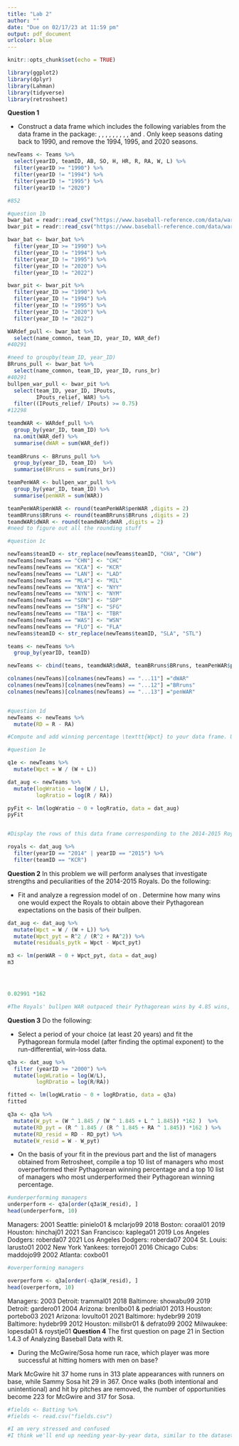 ```yaml
---
title: "Lab 2"
author: ""
date: "Due on 02/17/23 at 11:59 pm"
output: pdf_document
urlcolor: blue
---
```


```r
knitr::opts_chunk$set(echo = TRUE)
```

```r
library(ggplot2)
library(dplyr)
library(Lahman)
library(tidyverse)
library(retrosheet)
```

**Question 1** 

  - Construct a data frame which includes the following variables from the \texttt{Teams} data frame in the \texttt{Lahman} package: \texttt{yearID}, \texttt{teamID}, \texttt{AB}, \texttt{SO}, \texttt{H}, \texttt{HR}, \texttt{R}, \texttt{RA}, \texttt{W}, and \texttt{L}. Only keep seasons dating back to 1990, and remove the 1994, 1995, and 2020 seasons. 
  
```r
newTeams <- Teams %>%
  select(yearID, teamID, AB, SO, H, HR, R, RA, W, L) %>%
  filter(yearID >= "1990") %>%
  filter(yearID != "1994") %>%
  filter(yearID != "1995") %>%
  filter(yearID != "2020")

#852

#question 1b
bwar_bat = readr::read_csv("https://www.baseball-reference.com/data/war_daily_bat.txt", na = "NULL")
bwar_pit = readr::read_csv("https://www.baseball-reference.com/data/war_daily_pitch.txt", na = "NULL")  

bwar_bat <- bwar_bat %>%
  filter(year_ID >= "1990") %>%
  filter(year_ID != "1994") %>%
  filter(year_ID != "1995") %>%
  filter(year_ID != "2020") %>%
  filter(year_ID != "2022")

bwar_pit <- bwar_pit %>%
  filter(year_ID >= "1990") %>%
  filter(year_ID != "1994") %>%
  filter(year_ID != "1995") %>%
  filter(year_ID != "2020") %>%
  filter(year_ID != "2022")

WARdef_pull <- bwar_bat %>%
  select(name_common, team_ID, year_ID, WAR_def)
#40291

#need to groupby(team_ID, year_ID)
BRruns_pull <- bwar_bat %>%
  select(name_common, team_ID, year_ID, runs_br)
#40291
bullpen_war_pull <- bwar_pit %>%
  select(team_ID, year_ID, IPouts,
         IPouts_relief, WAR) %>%
  filter((IPouts_relief/ IPouts) >= 0.75)
#12298

teamdWAR <- WARdef_pull %>%
  group_by(year_ID, team_ID) %>%
  na.omit(WAR_def) %>%
  summarise(dWAR = sum(WAR_def))
  
teamBRruns <- BRruns_pull %>%
  group_by(year_ID, team_ID)  %>%
  summarise(BRruns = sum(runs_br))

teamPenWAR <- bullpen_war_pull %>%
  group_by(year_ID, team_ID) %>%
  summarise(penWAR = sum(WAR))

teamPenWAR$penWAR <- round(teamPenWAR$penWAR ,digits = 2)
teamBRruns$BRruns <- round(teamBRruns$BRruns ,digits = 2)
teamdWAR$dWAR <- round(teamdWAR$dWAR ,digits = 2)
#need to figure out all the rounding stuff

#question 1c 

newTeams$teamID <- str_replace(newTeams$teamID, "CHA", "CHW")
newTeams[newTeams == "CHN"] <- "CHC"
newTeams[newTeams == "KCA"] <- "KCR"
newTeams[newTeams == "LAN"] <- "LAD"
newTeams[newTeams == "ML4"] <- "MIL"
newTeams[newTeams == "NYA"] <- "NYY"
newTeams[newTeams == "NYN"] <- "NYM"
newTeams[newTeams == "SDN"] <- "SDP"
newTeams[newTeams == "SFN"] <- "SFG"
newTeams[newTeams == "TBA"] <- "TBR"
newTeams[newTeams == "WAS"] <- "WSN"
newTeams[newTeams == "FLO"] <- "FLA"
newTeams$teamID <- str_replace(newTeams$teamID, "SLA", "STL")

teams <- newTeams %>%
  group_by(yearID, teamID)

newTeams <- cbind(teams, teamdWAR$dWAR, teamBRruns$BRruns, teamPenWAR$penWAR)

colnames(newTeams)[colnames(newTeams) == "...11"] ="dWAR"
colnames(newTeams)[colnames(newTeams) == "...12"] ="BRruns"
colnames(newTeams)[colnames(newTeams) == "...13"] ="penWAR"


#question 1d
newTeams <- newTeams %>%
  mutate(RD = R - RA)

#Compute and add winning percentage \texttt{Wpct} to your data frame. Use an equation in your notes and linear regression to compute the optimal $k$ so that \texttt{Wpct} is well-explained by \texttt{Wpytk} = $R^k/(R^k + RA^k)$. Add \texttt{Wpytk} and \texttt{residuals\_pytk = Wpct - Wpytk} to your data frame. 

#question 1e

q1e <- newTeams %>%
  mutate(Wpct = W / (W + L))

dat_aug <- newTeams %>% 
  mutate(logWratio = log(W / L), 
         logRratio = log(R / RA))

pyFit <- lm(logWratio ~ 0 + logRratio, data = dat_aug)
pyFit


#Display the rows of this data frame corresponding to the 2014-2015 Royals seasons.

royals <- dat_aug %>%
  filter(yearID == "2014" | yearID == "2015") %>%
  filter(teamID == "KCR")

```

**Question 2** In this problem we will perform analyses that investigate strengths and peculiarities of the 2014-2015 Royals. Do the following:

  - Fit and analyze a regression model of \texttt{residuals\_pytk} on \texttt{penWAR}. Determine how many wins one would expect the Royals to obtain above their Pythagorean expectations on the basis of their bullpen.
  
```r

dat_aug <- dat_aug %>% 
  mutate(Wpct = W / (W + L)) %>%
  mutate(Wpct_pyt = R^2 / (R^2 + RA^2)) %>%
  mutate(residuals_pytk = Wpct - Wpct_pyt)

m3 <- lm(penWAR ~ 0 + Wpct_pyt, data = dat_aug)
m3




0.02991 *162

#The Royals' bullpen WAR outpaced their Pythagorean wins by 4.85 wins, on average.

```

  

**Question 3** Do the following: 

  - Select a period of your choice (at least 20 years) and fit the Pythagorean formula model (after finding the optimal exponent) to the run-differential, win-loss data.
  
```r
q3a <- dat_aug %>%
  filter (yearID >= "2000") %>%
  mutate(logWLratio = log(W/L),
         logRDratio = log(R/RA))

fitted <- lm(logWLratio ~ 0 + logRDratio, data = q3a)
fitted

q3a <- q3a %>%
  mutate(W_pyt = (W ^ 1.845 / (W ^ 1.845 + L ^ 1.845)) *162 )  %>%
  mutate(RD_pyt = (R ^ 1.845 / (R ^ 1.845 + RA ^ 1.845)) *162 ) %>%
  mutate(RD_resid = RD - RD_pyt) %>%
  mutate(W_resid = W - W_pyt)
```  
  
  - On the basis of your fit in the previous part and the list of managers obtained from Retrosheet, compile a top 10 list of managers who most overperformed their Pythagorean winning percentage and a top 10 list of managers who most underperformed their Pythagorean winning percentage.

```r

#underperforming managers
underperform <- q3a[order(q3a$W_resid), ]
head(underperform, 10)
```
Managers:
2001 Seattle: pinielo01 & mclarjo99
2018 Boston: coraal01
2019 Houston: hinchaj01
2021 San Francisco: kaplega01
2019 Los Angeles Dodgers: roberda07
2021 Los Angeles Dodgers: roberda07
2004 St. Louis: larusto01
2002 New York Yankees: torrejo01
2016 Chicago Cubs: maddojo99
2002 Atlanta: coxbo01
```r
#overperforming managers

overperform <- q3a[order(-q3a$W_resid), ]
head(overperform, 10)
```
Managers: 
2003 Detroit: trammal01
2018 Baltimore: showabu99
2019 Detroit: gardero01
2004 Arizona: brenlbo01 & pedrial01
2013 Houston: portebo03
2021 Arizona: lovulto01
2021 Baltimore: hydebr99
2019 Baltimore: hydebr99
2012 Houston: millsbr01 & defrato99
2002 Milwaukee: lopesda01 & roystje01
**Question 4** The first question on page 21 in Section 1.4.3 of Analyzing Baseball Data with R.   
  
 - During the McGwire/Sosa home run race, which player was more successful at hitting homers with men on base?
 
Mark McGwire hit 37 home runs in 313 plate appearances with runners on base, while Sammy Sosa hit 29 in 367. Once walks (both intentional and unintentional) and hit by pitches are removed, the number of opportunities become 223 for McGwire and 317 for Sosa.

```r
#fields <- Batting %>%
#fields <- read.csv("fields.csv")

#I am very stressed and confused
#I think we'll end up needing year-by-year data, similar to the dataset we worked on in class

```

